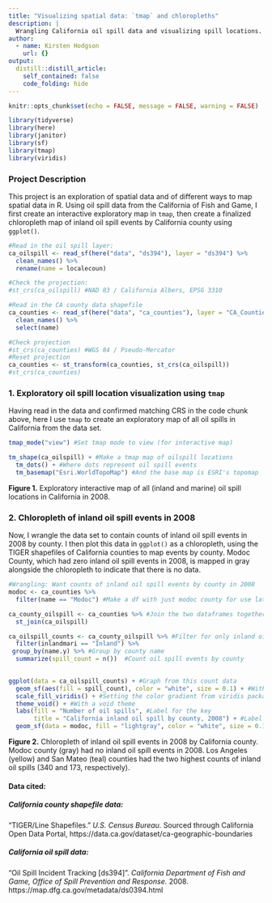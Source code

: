 ```yaml
---
title: "Visualizing spatial data: `tmap` and chloropleths"
description: |
  Wrangling California oil spill data and visualizing spill locations.
author:
  - name: Kirsten Hodgson
    url: {}
output:
  distill::distill_article:
    self_contained: false
    code_folding: hide
---
```



```r
knitr::opts_chunk$set(echo = FALSE, message = FALSE, warning = FALSE)

library(tidyverse)
library(here)
library(janitor)
library(sf)
library(tmap)
library(viridis)
```

### Project Description

This project is an exploration of spatial data and of different ways to map spatial data in R. Using oil spill data from the California of Fish and Game, I first create an interactive exploratory map in `tmap`, then create a finalized chloropleth map of inland oil spill events by California county using `ggplot()`.

```r
#Read in the oil spill layer:
ca_oilspill <- read_sf(here("data", "ds394"), layer = "ds394") %>% 
  clean_names() %>% 
  rename(name = localecoun)

#Check the projection:
#st_crs(ca_oilspill) #NAD 83 / California Albers, EPSG 3310

#Read in the CA county data shapefile
ca_counties <- read_sf(here("data", "ca_counties"), layer = "CA_Counties_TIGER2016") %>% 
  clean_names() %>% 
  select(name)

#Check projection
#st_crs(ca_counties) #WGS 84 / Pseudo-Mercator
#Reset projection
ca_counties <- st_transform(ca_counties, st_crs(ca_oilspill))
#st_crs(ca_counties)
```

### 1. Exploratory oil spill location visualization using `tmap`

Having read in the data and confirmed matching CRS in the code chunk above, here I use `tmap` to create an exploratory map of all oil spills in California from the data set.

```r
tmap_mode("view") #Set tmap mode to view (for interactive map)

tm_shape(ca_oilspill) + #Make a tmap map of oilspill locations
  tm_dots() + #Where dots represent oil spill events
  tm_basemap("Esri.WorldTopoMap") #And the base map is ESRI's topomap
```

**Figure 1.** Exploratory interactive map of all (inland and marine) oil spill locations in California in 2008.

### 2. Chloropleth of inland oil spill events in 2008

Now, I wrangle the data set to contain counts of inland oil spill events in 2008 by county. I then plot this data in `ggplot()` as a chloropleth, using the TIGER shapefiles of California counties to map events by county. Modoc County, which had zero inland oil spill events in 2008, is mapped in gray alongside the chloropleth to indicate that there is no data.

```r
#Wrangling: Want counts of inland oil spill events by county in 2008
modoc <- ca_counties %>% 
  filter(name == "Modoc") #Make a df with just modoc county for use later

ca_county_oilspill <- ca_counties %>% #Join the two dataframes together
  st_join(ca_oilspill)

ca_oilspill_counts <- ca_county_oilspill %>% #Filter for only inland oil spills
  filter(inlandmari == "Inland") %>% 
 group_by(name.y) %>% #Group by county name
  summarize(spill_count = n())  #Count oil spill events by county

  
ggplot(data = ca_oilspill_counts) + #Graph from this count data
  geom_sf(aes(fill = spill_count), color = "white", size = 0.1) + #With fill depending on count
  scale_fill_viridis() + #Setting the color gradient from viridis package
  theme_void() + #With a void theme
  labs(fill = "Number of oil spills", #Label for the key
       title = "California inland oil spill by county, 2008") + #Label for the map
  geom_sf(data = modoc, fill = "lightgray", color = "white", size = 0.1) #Add Modoc county (no spills)
```
**Figure 2.** Chloropleth of inland oil spill events in 2008 by California county. Modoc county (gray) had no inland oil spill events in 2008. Los Angeles (yellow) and San Mateo (teal) counties had the two highest counts of inland oil spills (340 and 173, respectively).


#### Data cited:
##### California county shapefile data:
"TIGER/Line Shapefiles." *U.S. Census Bureau.* Sourced through California Open Data Portal, https://data.ca.gov/dataset/ca-geographic-boundaries

##### California oil spill data:
"Oil Spill Incident Tracking [ds394]". *California Department of Fish and Game, Office of Spill Prevention and Response.* 2008. https://map.dfg.ca.gov/metadata/ds0394.html
